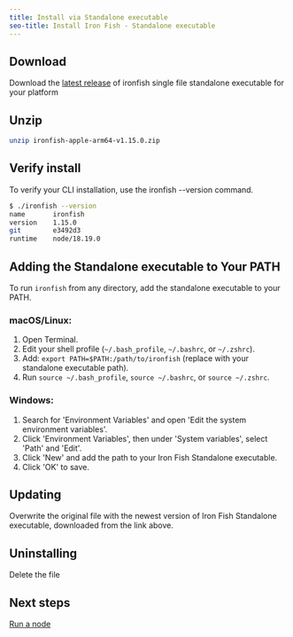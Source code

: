 ```yaml
---
title: Install via Standalone executable
seo-title: Install Iron Fish - Standalone executable
---
```


## Download

Download the [latest release](https://github.com/iron-fish/ironfish/releases/latest) of ironfish single file standalone executable for your platform


## Unzip

```sh
unzip ironfish-apple-arm64-v1.15.0.zip
```

## Verify install

To verify your CLI installation, use the ironfish --version command.

```sh
$ ./ironfish --version
name       ironfish
version    1.15.0
git        e3492d3
runtime    node/18.19.0
```

## Adding the Standalone executable to Your PATH

To run `ironfish` from any directory, add the standalone executable to your PATH.

### macOS/Linux:

1. Open Terminal.
2. Edit your shell profile (`~/.bash_profile`, `~/.bashrc`, or `~/.zshrc`).
3. Add: `export PATH=$PATH:/path/to/ironfish` (replace with your standalone executable path).
4. Run `source ~/.bash_profile`, `source ~/.bashrc`, or `source ~/.zshrc`.

### Windows:

1. Search for 'Environment Variables' and open 'Edit the system environment variables'.
2. Click 'Environment Variables', then under 'System variables', select 'Path' and 'Edit'.
3. Click 'New' and add the path to your Iron Fish Standalone executable.
4. Click 'OK' to save.


## Updating

Overwrite the original file with the newest version of Iron Fish Standalone executable, downloaded from the link above.

## Uninstalling

Delete the file

## Next steps

[Run a node](/use/get-started/run-a-node)
